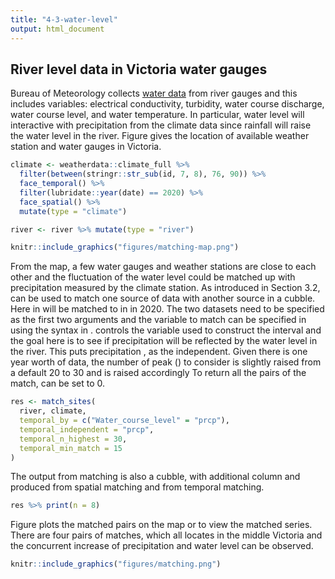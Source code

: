 ```yaml
---
title: "4-3-water-level"
output: html_document
---
```


## River level data in Victoria water gauges

Bureau of Meteorology collects [water data](http://www.bom.gov.au/metadata/catalogue/19115/ANZCW0503900528?template=full) from river gauges and this includes variables: electrical conductivity, turbidity, water course discharge, water course level, and water temperature. In particular, water level will interactive with precipitation from the climate data since rainfall will raise the water level in the river. Figure \ref{fig:matching-map} gives the location of available weather station and water gauges in Victoria.

```r
climate <- weatherdata::climate_full %>%
  filter(between(stringr::str_sub(id, 7, 8), 76, 90)) %>%
  face_temporal() %>%
  filter(lubridate::year(date) == 2020) %>%
  face_spatial() %>%
  mutate(type = "climate")

river <- river %>% mutate(type = "river")
```

```r
knitr::include_graphics("figures/matching-map.png")
```

From the map, a few water gauges and weather stations are close to each other and the fluctuation of the water level could be matched up with precipitation measured by the climate station. As introduced in Section 3.2, \code{match_sites()} can be used to match one source of data with another source in a cubble. Here \code{Water_course_level} in \code{river} will be matched to \code{prcp} in \code{climate} in 2020. The two datasets need to be specified as the first two arguments and the variable to match can be specified in \code{temporal_by} using the \code{by} syntax in \code{join}. \code{temporal_independent} controls the variable used to construct the interval and the goal here is to see if precipitation will be reflected by the water level in the river. This puts precipitation \code{prcp}, as the independent. Given there is one year worth of data, the number of peak (\code{temporal_n_highest}) to consider is slightly raised from a default 20 to 30 and \code{temporal_min_match} is raised accordingly To return all the pairs of the match, \code{temporal_min_match} can be set to 0.

```r
res <- match_sites(
  river, climate,
  temporal_by = c("Water_course_level" = "prcp"),
  temporal_independent = "prcp",  
  temporal_n_highest = 30,
  temporal_min_match = 15
)
```

The output from matching is also a cubble, with additional column \code{dist} and \code{group} produced from spatial matching and \code{n_match} from temporal matching. 

```r
res %>% print(n = 8)
```

Figure \ref{fig:matching} plots the matched pairs on the map or to view the matched series. There are four pairs of matches, which all locates in the middle Victoria and the concurrent increase of precipitation and water level can be observed.

```r
knitr::include_graphics("figures/matching.png")
```

